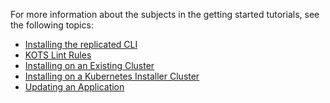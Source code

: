 For more information about the subjects in the getting started tutorials, see the following topics:

* [Installing the replicated CLI](/reference/replicated-cli-installing)
* [KOTS Lint Rules](/reference/kots-lint)
* [Installing on an Existing Cluster](/enterprise/installing-existing-cluster)
* [Installing on a Kubernetes Installer Cluster](/enterprise/installing-embedded-cluster)
* [Updating an Application](/enterprise/updating-apps)
